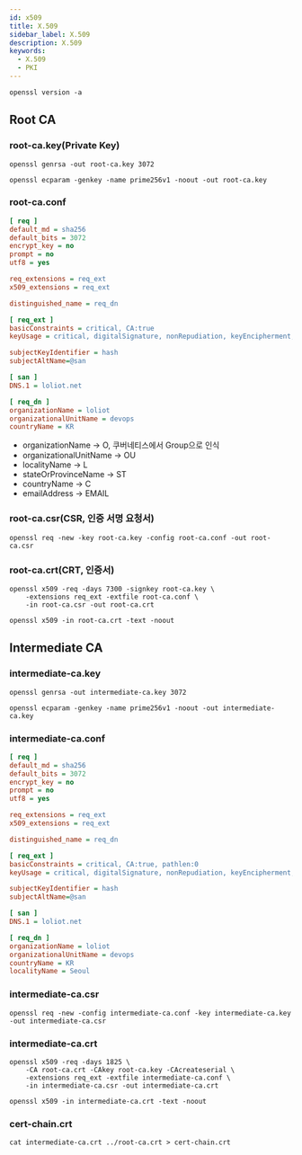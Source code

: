 ```yaml
---
id: x509
title: X.509
sidebar_label: X.509
description: X.509
keywords:
  - X.509
  - PKI
---
```


```shell
openssl version -a
```

## Root CA

### root-ca.key(Private Key)

```shell
openssl genrsa -out root-ca.key 3072
```

```shell
openssl ecparam -genkey -name prime256v1 -noout -out root-ca.key
```

### root-ca.conf

```ini
[ req ]
default_md = sha256
default_bits = 3072
encrypt_key = no
prompt = no
utf8 = yes

req_extensions = req_ext
x509_extensions = req_ext

distinguished_name = req_dn

[ req_ext ]
basicConstraints = critical, CA:true
keyUsage = critical, digitalSignature, nonRepudiation, keyEncipherment, keyCertSign

subjectKeyIdentifier = hash
subjectAltName=@san

[ san ]
DNS.1 = loliot.net

[ req_dn ]
organizationName = loliot
organizationalUnitName = devops
countryName = KR
```

- organizationName -\> O, 쿠버네티스에서 Group으로 인식
- organizationalUnitName -\> OU
- localityName -\> L
- stateOrProvinceName -\> ST
- countryName -\> C
- emailAddress -\> EMAIL

### root-ca.csr(CSR, 인증 서명 요청서)

```shell
openssl req -new -key root-ca.key -config root-ca.conf -out root-ca.csr
```

### root-ca.crt(CRT, 인증서)

```shell
openssl x509 -req -days 7300 -signkey root-ca.key \
    -extensions req_ext -extfile root-ca.conf \
    -in root-ca.csr -out root-ca.crt
```

```shell
openssl x509 -in root-ca.crt -text -noout
```

## Intermediate CA

### intermediate-ca.key

```shell
openssl genrsa -out intermediate-ca.key 3072
```

```shell
openssl ecparam -genkey -name prime256v1 -noout -out intermediate-ca.key
```

### intermediate-ca.conf

```ini
[ req ]
default_md = sha256
default_bits = 3072
encrypt_key = no
prompt = no
utf8 = yes

req_extensions = req_ext
x509_extensions = req_ext

distinguished_name = req_dn

[ req_ext ]
basicConstraints = critical, CA:true, pathlen:0
keyUsage = critical, digitalSignature, nonRepudiation, keyEncipherment, keyCertSign

subjectKeyIdentifier = hash
subjectAltName=@san

[ san ]
DNS.1 = loliot.net

[ req_dn ]
organizationName = loliot
organizationalUnitName = devops
countryName = KR
localityName = Seoul
```

### intermediate-ca.csr

```shell
openssl req -new -config intermediate-ca.conf -key intermediate-ca.key -out intermediate-ca.csr
```

### intermediate-ca.crt

```shell
openssl x509 -req -days 1825 \
    -CA root-ca.crt -CAkey root-ca.key -CAcreateserial \
    -extensions req_ext -extfile intermediate-ca.conf \
    -in intermediate-ca.csr -out intermediate-ca.crt
```

```shell
openssl x509 -in intermediate-ca.crt -text -noout
```

### cert-chain.crt

```shell
cat intermediate-ca.crt ../root-ca.crt > cert-chain.crt
```
